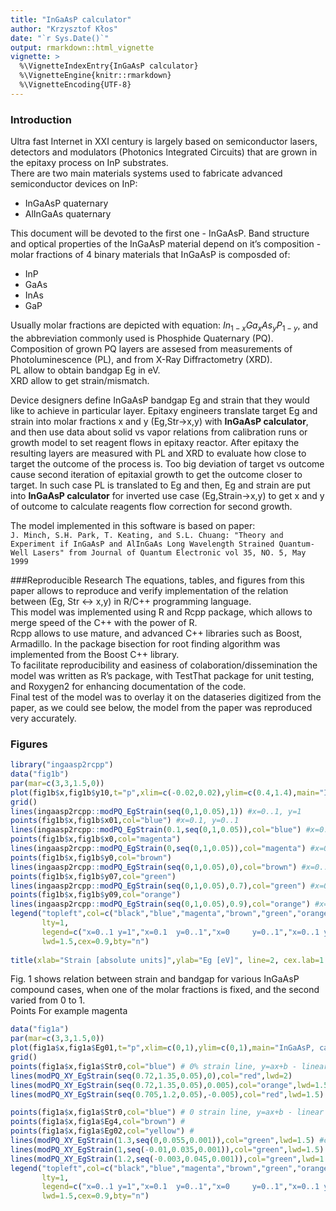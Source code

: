 ```yaml
---
title: "InGaAsP calculator"
author: "Krzysztof Kłos"  
date: "`r Sys.Date()`"
output: rmarkdown::html_vignette
vignette: >
  %\VignetteIndexEntry{InGaAsP calculator}
  %\VignetteEngine{knitr::rmarkdown}
  %\VignetteEncoding{UTF-8}
---
```

### Introduction
Ultra fast Internet in XXI century is largely based on semiconductor lasers, detectors and modulators (Photonics Integrated Circuits) that are grown in the epitaxy process on InP substrates.  
There are two main materials systems used to fabricate advanced semiconductor devices on InP:

- InGaAsP quaternary
- AlInGaAs quaternary

This document will be devoted to the first one - InGaAsP. Band structure and optical properties of the InGaAsP material depend on it's composition - molar fractions of 4 binary materials that InGaAsP is composded of:

- InP
- GaAs
- InAs
- GaP

Usually molar fractions are depicted with equation: $In_{1-x}Ga_xAs_yP_{1-y}$, and the abbreviation commonly used is Phosphide Quaternary (PQ).
Composition of grown PQ layers are assesed from measurements of Photoluminescence (PL), and from X-Ray Diffractometry (XRD).  
PL allow to obtain bandgap Eg in eV.  
XRD allow to get strain/mismatch.  

Device designers define InGaAsP bandgap Eg and strain that they would like to achieve in particular layer. Epitaxy engineers translate target Eg and strain into molar fractions x and y (Eg,Str->x,y) with **InGaAsP calculator**, and then use data about solid vs vapor relations from calibration runs or growth model to set reagent flows in epitaxy reactor.
After epitaxy the resulting layers are measured with PL and XRD to evaluate how close to target the outcome of the process is.  Too big deviation of target vs outcome cause second iteration of epitaxial growth to get the outcome closer to target. In such case PL is translated to Eg and then, Eg and strain are put into **InGaAsP calculator** for inverted use case (Eg,Strain->x,y) to get x and y of outcome to calculate reagents flow correction for second growth.

The model implemented in this software is based on paper:  
`J. Minch, S.H. Park, T. Keating, and S.L. Chuang: "Theory and Experiment if InGaAsP and AlInGaAs Long Wavelength Strained Quantum-Well Lasers" from Journal of Quantum Electronic vol 35, NO. 5, May 1999`

###Reproducible Research
The equations, tables, and figures from this paper allows to reproduce and verify implementation of the relation between (Eg, Str <-> x,y) in R/C++ programming language.  
This model was implemented using R and Rcpp package, which allows to merge speed of the C++ with the power of R.  
Rcpp allows to use mature, and advanced C++ libraries such as Boost, Armadillo. 
In the package bisection for root finding algorithm was implemented from the Boost C++ library.  
To facilitate reproducibility and easiness of colaboration/dissemination the model was written as R's package, with TestThat package for unit testing, and Roxygen2 for enhancing documentation of the code.  
Final test of the model was to overlay it on the dataseries digitized from the paper, as we could see below, the model from the paper was reproduced very accurately.

### Figures

```r
library("ingaasp2rcpp")
data("fig1b")
par(mar=c(3,3,1.5,0))
plot(fig1b$x,fig1b$y10,t="p",xlim=c(-0.02,0.02),ylim=c(0.4,1.4),main="InGaAsP, calculated overlaid on digitized") #x=0..1, y=1
grid()
lines(ingaasp2rcpp::modPQ_EgStrain(seq(0,1,0.05),1)) #x=0..1, y=1
points(fig1b$x,fig1b$x01,col="blue") #x=0.1, y=0..1
lines(ingaasp2rcpp::modPQ_EgStrain(0.1,seq(0,1,0.05)),col="blue") #x=0.1, y=0..1
points(fig1b$x,fig1b$x0,col="magenta")
lines(ingaasp2rcpp::modPQ_EgStrain(0,seq(0,1,0.05)),col="magenta") #x=0, y=0..1
points(fig1b$x,fig1b$y0,col="brown")
lines(ingaasp2rcpp::modPQ_EgStrain(seq(0,1,0.05),0),col="brown") #x=0..1, y=0
points(fig1b$x,fig1b$y07,col="green")
lines(ingaasp2rcpp::modPQ_EgStrain(seq(0,1,0.05),0.7),col="green") #x=0..1, y=0.7
points(fig1b$x,fig1b$y09,col="orange")
lines(ingaasp2rcpp::modPQ_EgStrain(seq(0,1,0.05),0.9),col="orange") #x=0..1, y=0.9
legend("topleft",col=c("black","blue","magenta","brown","green","orange"),
       lty=1,
       legend=c("x=0..1 y=1","x=0.1  y=0..1","x=0     y=0..1","x=0..1 y=0","x=0..1 y=0.7","x=0..1 y=0.9"),
       lwd=1.5,cex=0.9,bty="n")
 
title(xlab="Strain [absolute units]",ylab="Eg [eV]", line=2, cex.lab=1.1, family="Calibri Light")

```


Fig. 1 shows relation between strain and bandgap for various InGaAsP compound cases, when one of the molar fractions is fixed, and the second varied from 0 to 1.  
Points 
For example magenta 

```r

data("fig1a")
par(mar=c(3,3,1.5,0))
plot(fig1a$x,fig1a$Eg01,t="p",xlim=c(0,1),ylim=c(0,1),main="InGaAsP, calculated overlaid on digitized")
grid()
points(fig1a$x,fig1a$Str0,col="blue") # 0% strain line, y=ax+b - linear relation between them to get 0
lines(modPQ_XY_EgStrain(seq(0.72,1.35,0.05),0),col="red",lwd=2)
lines(modPQ_XY_EgStrain(seq(0.72,1.35,0.05),0.005),col="orange",lwd=1.5) #0.5% strain line
lines(modPQ_XY_EgStrain(seq(0.705,1.2,0.05),-0.005),col="red",lwd=1.5) #-0.5% strain line

points(fig1a$x,fig1a$Str0,col="blue") # 0 strain line, y=ax+b - linear relation between them to get 0 strain
points(fig1a$x,fig1a$Eg4,col="brown") # 
points(fig1a$x,fig1a$Eg02,col="yellow") # 
lines(modPQ_XY_EgStrain(1.3,seq(0,0.055,0.001)),col="green",lwd=1.5) #constant Eg=1.3eV, nonlinear function
lines(modPQ_XY_EgStrain(1,seq(-0.01,0.035,0.001)),col="green",lwd=1.5) #constant Eg=1eV, nonlinear relation in X, Y coordinates
lines(modPQ_XY_EgStrain(1.2,seq(-0.003,0.045,0.001)),col="green",lwd=1.5) #constant Eg=1.2eV,
legend("topleft",col=c("black","blue","magenta","brown","green","orange"),
       lty=1,
       legend=c("x=0..1 y=1","x=0.1  y=0..1","x=0     y=0..1","x=0..1 y=0","x=0..1 y=0.7","x=0..1 y=0.9"),
       lwd=1.5,cex=0.9,bty="n")
```
